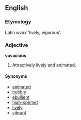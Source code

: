 ==English==

===Etymology===
Latin ''vivax'' 'lively, vigorous'.

===Adjective===
'''vavacious'''
# Attractively lively and animated.

====Synonyms====
*[[animated]]
*[[bubbly]]
*[[ebullient]]
*[[high-spirited]]
*[[lively]]
*[[vibrant]]
